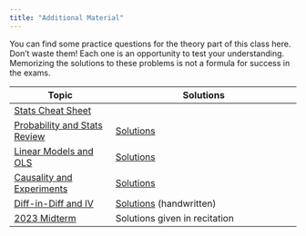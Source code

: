 ```yaml
---
title: "Additional Material"
---
```


You can find some practice questions for the theory part of this class here. Don't waste them! Each one is an opportunity to test your understanding. Memorizing the solutions to these problems is not a formula for success in the exams.


| Topic | Solutions | 
| ----- | --------- | 
| [Stats Cheat Sheet](/supplementary/Stats-CheatSheet.pdf) | |
| [Probability and Stats Review](/supplementary/PracticeQuestions.pdf) | [Solutions](/supplementary/PracticeQuestionsSolutions.pdf) |
| [Linear Models and OLS](/supplementary/Exercises-OLS.pdf) | [Solutions](supplementary/Exercises-OLS-Solutions.pdf) | 
| [Causality and Experiments](/supplementary/Exercises-Experiments.pdf) | [Solutions](/supplementary/Exercises-Experiments-Solutions.pdf) | 
| [Diff-in-Diff and IV](/supplementary/Exercises-QuasiExperiments.pdf) | [Solutions](supplementary/QuasiExperiments%20-%20Solutions.pdf) (handwritten) | 
| [2023 Midterm](/supplementary/Midterm-2023.pdf) | Solutions given in recitation |